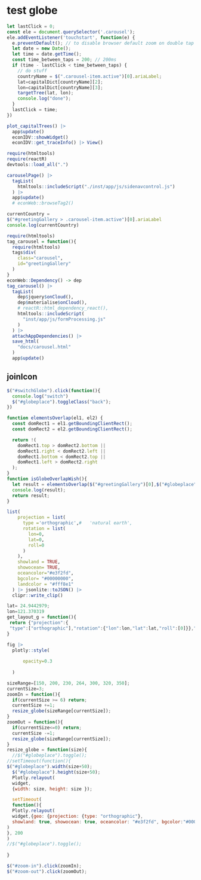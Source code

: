
# test globe

```js
let lastClick = 0;
const ele = document.querySelector('.carousel');
ele.addEventListener('touchstart', function(e) {
  e.preventDefault(); // to disable browser default zoom on double tap
  let date = new Date();
  let time = date.getTime();
  const time_between_taps = 200; // 200ms
  if (time - lastClick < time_between_taps) {
    // do stuff
    countryName = $(".carousel-item.active")[0].ariaLabel;
    lat=capitalDict[countryName][2];
    lon=capitalDict[countryName][3];
    targetTree(lat, lon);
    console.log("done");
  }
  lastClick = time;
})
```


```r
plot_capitalTrees() |> 
  app$update()
  econIDV::showWidget()
  econIDV::get_traceInfo() |> View()
```


```r
require(htmltools)
require(reactR)
devtools::load_all(".")

carouselPage() |> 
  tagList(
    htmltools::includeScript("./inst/app/js/sidenavcontrol.js")
  ) |>
  app$update()
  # econWeb::browseTag2()
```

```js
currentCountry = 
$("#greetingGallery > .carousel-item.active")[0].ariaLabel
console.log(currentCountry)
```


```r
require(htmltools)
tag_carousel = function(){
  require(htmltools)
  tags$div(
    class="carousel",
    id="greetingGallery"
  )
}
econWeb::Dependency() -> dep
tag_carousel() |>
  tagList(
    dep$jquery$onCloud(),
    dep$materialise$onCloud(),
    # reactR::html_dependency_react(),
    htmltools::includeScript(
      "inst/app/js/formProcessing.js"
    )
  ) |>
  attachAppDependencies() |>
  save_html(
    "docs/carousel.html"
  )
  app$update()
```

## joinIcon


```js
$("#switchGlobe").click(function(){
  console.log("switch")
  $("#globeplace").toggleClass("back");
})

```


```js
function elementsOverlap(el1, el2) {
  const domRect1 = el1.getBoundingClientRect();
  const domRect2 = el2.getBoundingClientRect();

  return !(
    domRect1.top > domRect2.bottom ||
    domRect1.right < domRect2.left ||
    domRect1.bottom < domRect2.top ||
    domRect1.left > domRect2.right
  );
}
function isGlobeOverlapWish(){
  let result = elementsOverlap($("#greetingGallery")[0],$("#globeplace")[0])
  console.log(result);
  return result;
}
```

```r

list(
    projection = list(
      type ='orthographic',#   'natural earth',
      rotation = list(
        lon=0,
        lat=0,
        roll=0
      )
    ),
    showland = TRUE,
    showocean= TRUE,
    oceancolor="#e3f2fd",
    bgcolor= "#00000000",
    landcolor = "#fff8e1"
  ) |> jsonlite::toJSON() |>
  clipr::write_clip()
```

```js
lat= 24.9442979;
lon=121.370319
get_layout_g = function(){
 return {"projection":{
 "type":["orthographic"],"rotation":{"lon":lon,"lat":lat,"roll":[0]}},"showland":[true],"showocean":[true],"oceancolor":["#e3f2fd"],"bgcolor":["#00000000"],"landcolor":["#fff8e1"]}
}


```

```r
fig |> 
  plotly::style(
  
      opacity=0.3
    
  )
```



```js
sizeRange=[150, 200, 230, 264, 300, 320, 350];
currentSize=3;
zoomIn = function(){
  if(currentSize >= 6) return;
  currentSize +=1;
  resize_globe(sizeRange[currentSize]);
}
zoomOut = function(){
  if(currentSize<=0) return;
  currentSize -=1;
  resize_globe(sizeRange[currentSize]);
}
resize_globe = function(size){
  //$("#globeplace").toggle();
//setTimeout(function(){
$("#globeplace").width(size+50);
  $("#globeplace").height(size+50);
  Plotly.relayout(
  widget, 
  {width: size, height: size });

  setTimeout(
  function(){
  Plotly.relayout(
  widget,{geo: {projection: {type: "orthographic"},
  showland: true, showocean: true, oceancolor: "#e3f2fd", bgcolor:"#00000000", landcolor:"#fff8e1"}}
)
}, 200
)
//$("#globeplace").toggle();
  
}

$("#zoom-in").click(zoomIn);
$("#zoom-out").click(zoomOut);

```

